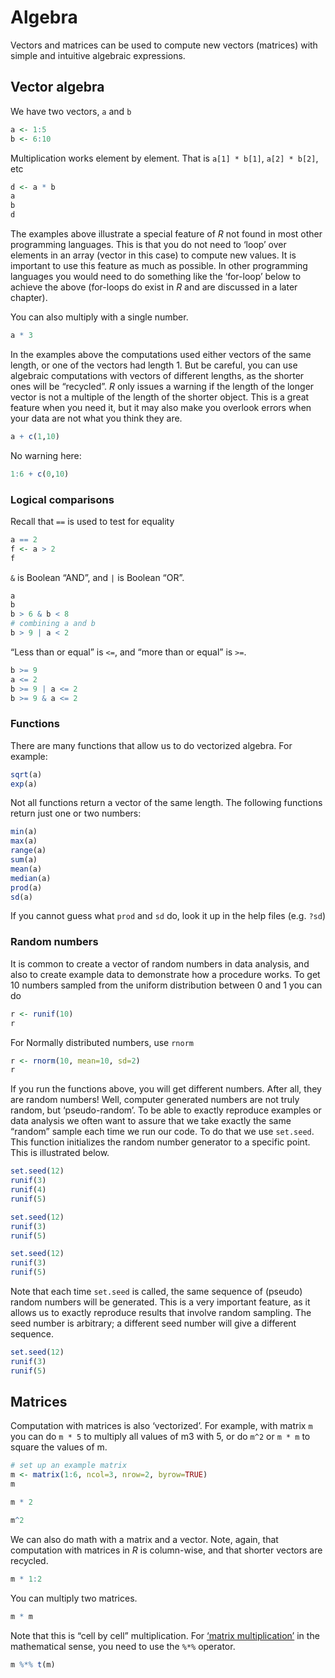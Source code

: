 # Algebra

Vectors and matrices can be used to compute new vectors (matrices) with simple and intuitive algebraic expressions. 

## Vector algebra

We have two vectors, `a` and `b`

```r
a <- 1:5
b <- 6:10
```

Multiplication works element by element. That is `a[1] * b[1]`, `a[2] * b[2]`, etc
```r
d <- a * b
a
b
d
```

The examples above illustrate a special feature of *R* not found in most other programming languages. This is that you do not need to 'loop' over elements in an array (vector in this case) to compute new values. It is important to use this feature as much as possible. In other programming languages you would need to do something like the 'for-loop' below to achieve the above (for-loops do exist in *R* and are discussed in a later chapter). 

You can also multiply with a single number. 
```r
a * 3
```

In the examples above the computations used either vectors of the same length, or one of the vectors had length 1. But be careful, you can use algebraic computations with vectors of different lengths, as the shorter ones will be "recycled". *R* only issues a warning if the length of the longer vector is not a multiple of the length of the shorter object. This is a great feature when you need it, but it may also make you overlook errors when your data are not what you think they are.

```r
a + c(1,10)
```

No warning here:
```r
1:6 + c(0,10)
```


### Logical comparisons 

Recall that `==` is used to test for equality
```r
a == 2
f <- a > 2
f
```

`&` is Boolean "AND", and `|` is Boolean "OR". 

```r
a
b
b > 6 & b < 8
# combining a and b
b > 9 | a < 2
```

"Less than or equal" is `<=`, and "more than or equal" is `>=`.  
```r
b >= 9
a <= 2
b >= 9 | a <= 2
b >= 9 & a <= 2
```


### Functions

There are many functions that allow us to do vectorized algebra. For example:

```r
sqrt(a)
exp(a)
```

Not all functions return a vector of the same length. The following functions return just one or two numbers:
```r
min(a)
max(a)
range(a)
sum(a)
mean(a)
median(a)
prod(a)
sd(a)
```

If you cannot guess what `prod` and `sd` do, look it up in the help files (e.g. `?sd`)


### Random numbers

It is common to create a vector of random numbers in data analysis, and also to create example data to demonstrate how a procedure works. To get 10 numbers sampled from the uniform distribution between 0 and 1 you can do
```r
r <- runif(10)
r
```

For Normally distributed numbers, use `rnorm`

```r
r <- rnorm(10, mean=10, sd=2)
r
```

If you run the functions above, you will get different numbers. After all, they are random numbers! Well, computer generated numbers are not truly random, but 'pseudo-random'. To be able to exactly reproduce examples or data analysis we often want to assure that we take exactly the same "random" sample each time we run our code. To do that we use `set.seed`. This function initializes the random number generator to a specific point. This is illustrated below.

```r
set.seed(12)
runif(3)
runif(4)
runif(5)

set.seed(12)
runif(3)
runif(5)

set.seed(12)
runif(3)
runif(5)
```

Note that each time `set.seed` is called, the same sequence of (pseudo) random numbers will be generated. This is a very important feature, as it allows us to exactly reproduce results that involve random sampling. The seed number is arbitrary; a different seed number will give a different sequence.

```r
set.seed(12)
runif(3)
runif(5)
```

## Matrices

Computation with matrices is also 'vectorized'. For example, with matrix `m` you can do `m * 5` to multiply all values of m3 with 5, or do `m^2` or `m * m` to square the values of m. 

```r
# set up an example matrix
m <- matrix(1:6, ncol=3, nrow=2, byrow=TRUE)
m

m * 2

m^2
```

We can also do math with a matrix and a vector. Note, again, that computation with matrices in *R* is column-wise, and that shorter vectors are recycled. 

```r
m * 1:2
```

You can multiply two matrices.
```r
m * m
```
Note that this is "cell by cell" multiplication. For ['matrix multiplication'](https://en.wikipedia.org/wiki/Matrix_multiplication) in the mathematical sense, you need to use the `%*%` operator.

```r
m %*% t(m)
```
